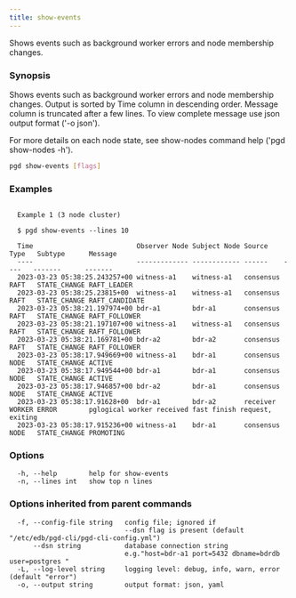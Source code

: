 ```yaml
---
title: show-events
---
```


Shows events such as background worker errors and node membership changes.

### Synopsis

Shows events such as background worker errors and node membership changes.
Output is sorted by Time column in descending order. Message column is
truncated after a few lines. To view complete message use json output format
('-o json').

For more details on each node state, see show-nodes command help
('pgd show-nodes -h').

```sh
pgd show-events [flags]
```

### Examples

```text

  Example 1 (3 node cluster)

  $ pgd show-events --lines 10

  Time                          Observer Node Subject Node Source    Type   Subtype      Message
  ----                          ------------- ------------ ------    ----   -------      -------
  2023-03-23 05:38:25.243257+00 witness-a1    witness-a1   consensus RAFT   STATE_CHANGE RAFT_LEADER
  2023-03-23 05:38:25.23815+00  witness-a1    witness-a1   consensus RAFT   STATE_CHANGE RAFT_CANDIDATE
  2023-03-23 05:38:21.197974+00 bdr-a1        bdr-a1       consensus RAFT   STATE_CHANGE RAFT_FOLLOWER
  2023-03-23 05:38:21.197107+00 witness-a1    witness-a1   consensus RAFT   STATE_CHANGE RAFT_FOLLOWER
  2023-03-23 05:38:21.169781+00 bdr-a2        bdr-a2       consensus RAFT   STATE_CHANGE RAFT_FOLLOWER
  2023-03-23 05:38:17.949669+00 witness-a1    bdr-a1       consensus NODE   STATE_CHANGE ACTIVE
  2023-03-23 05:38:17.949544+00 bdr-a1        bdr-a1       consensus NODE   STATE_CHANGE ACTIVE
  2023-03-23 05:38:17.946857+00 bdr-a2        bdr-a1       consensus NODE   STATE_CHANGE ACTIVE
  2023-03-23 05:38:17.91628+00  bdr-a1        bdr-a2       receiver  WORKER ERROR        pglogical worker received fast finish request, exiting
  2023-03-23 05:38:17.915236+00 witness-a1    bdr-a1       consensus NODE   STATE_CHANGE PROMOTING

```

### Options

```text
  -h, --help        help for show-events
  -n, --lines int   show top n lines
```

### Options inherited from parent commands

```text
  -f, --config-file string   config file; ignored if
                             --dsn flag is present (default "/etc/edb/pgd-cli/pgd-cli-config.yml")
      --dsn string           database connection string
                             e.g."host=bdr-a1 port=5432 dbname=bdrdb user=postgres "
  -L, --log-level string     logging level: debug, info, warn, error (default "error")
  -o, --output string        output format: json, yaml
```
